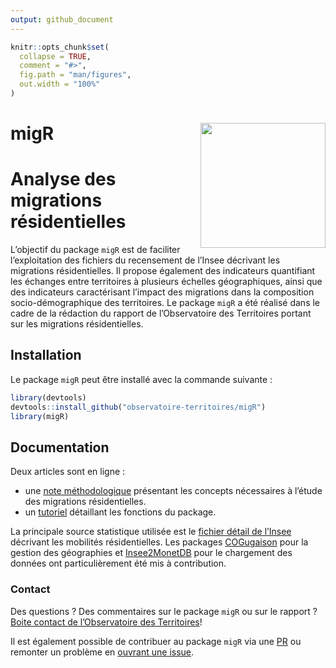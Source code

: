 ```yaml
---
output: github_document
---
```


<!-- README.md is generated from README.Rmd. Please edit that file -->

```r
knitr::opts_chunk$set(
  collapse = TRUE,
  comment = "#>",
  fig.path = "man/figures",
  out.width = "100%"
)
```
migR<img src="man/figures/logo_migr.png" align="right"  width=200 />
=========================================================

# Analyse des migrations résidentielles

L'objectif du package `migR` est de faciliter l'exploitation des fichiers du recensement de l'Insee décrivant les migrations résidentielles. Il propose également des indicateurs quantifiant les échanges entre territoires à plusieurs échelles géographiques, ainsi que des indicateurs caractérisant l'impact des migrations dans la composition socio-démographique des territoires.
Le package `migR` a été réalisé dans le cadre de la rédaction du rapport de l'Observatoire des Territoires portant sur les migrations résidentielles.

## Installation

Le package `migR` peut être installé avec la commande suivante :

```r
library(devtools)
devtools::install_github("observatoire-territoires/migR")
library(migR)
```


## Documentation

Deux articles sont en ligne :

- une [note méthodologique](https://observatoire-territoires.github.io/migR/articles/methodo_migr.html) présentant les concepts nécessaires à l'étude des migrations résidentielles.
- un [tutoriel](https://observatoire-territoires.github.io/migR/articles/tutorial_fonctions_migr.html) détaillant les fonctions du package.

La principale source statistique utilisée est le [fichier détail de l'Insee](https://www.insee.fr/fr/statistiques/4171543?sommaire=4171558) décrivant les mobilités résidentielles. Les packages [COGugaison](https://github.com/antuki/COGugaison) pour la gestion des géographies et [Insee2MonetDB](https://github.com/joelgombin/Insee2MonetDB) pour le chargement des données ont particulièrement été mis à contribution. 


### Contact

Des questions ? Des commentaires sur le package `migR` ou sur le rapport ? [Boite contact de l'Observatoire des Territoires](mailto:observatoire@cget.gouv.fr)!

Il est également possible de contribuer au package `migR` via une [PR](https://github.com/observatoire-territoires/migR/pulls) ou remonter un problème en [ouvrant une issue](https://github.com/observatoire-territoires/migR/issues).
